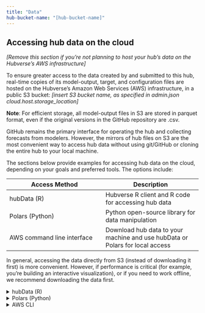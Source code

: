 ```yaml
---
title: "Data"
hub-bucket-name: "[hub-bucket-name]"
---
```


## Accessing hub data on the cloud

*\[Remove this section if you're not planning to host your hub's data on the Hubverse's AWS infrastructure\]*

To ensure greater access to the data created by and submitted to this hub, real-time copies of its model-output, target, and configuration files are hosted on the Hubverse's Amazon Web Services (AWS) infrastructure, in a public S3 bucket: *\[insert S3 bucket name, as specified in admin.json cloud.host.storage_location\]*

**Note**: For efficient storage, all model-output files in S3 are stored in parquet format, even if the original versions in the GitHub repository are .csv.

GitHub remains the primary interface for operating the hub and collecting forecasts from modelers. However, the mirrors of hub files on S3 are the most convenient way to access hub data without using git/GitHub or cloning the entire hub to your local machine.

The sections below provide examples for accessing hub data on the cloud, depending on your goals and preferred tools. The options include:

| Access Method | Description |
|----|----|
| hubData (R) | Hubverse R client and R code for accessing hub data |
| Polars (Python) | Python open-source library for data manipulation |
| AWS command line interface | Download hub data to your machine and use hubData or Polars for local access |

In general, accessing the data directly from S3 (instead of downloading it first) is more convenient. However, if performance is critical (for example, you're building an interactive visualization), or if you need to work offline, we recommend downloading the data first.

<!-------------------------------------------------- hubData ------------------------------------------------------->

<details>

<summary>hubData (R)</summary>

[hubData](https://hubverse-org.github.io/hubData), the Hubverse R client, can create an interactive session for accessing, filtering, and transforming hub model output data stored in S3.

hubData is a good choice if you:

-   already use R for data analysis
-   want to interactively explore hub data from the cloud without downloading it
-   want to save a subset of the hub's data (*e.g.*, forecasts for a specific date or target) to your local machine
-   want to save hub data in a different file format (*e.g.*, parquet to .csv)

### Installing hubData

To install hubData and its dependencies (including the dplyr and arrow packages), follow the [instructions in the hubData documentation](https://hubverse-org.github.io/hubData/#installation).

### Using hubData

hubData's [`connect_hub()` function](https://hubverse-org.github.io/hubData/reference/connect_hub.html) returns an [Arrow multi-file dataset](https://arrow.apache.org/docs/r/reference/Dataset.html) that represents a hub's model output data. The dataset can be filtered and transformed using dplyr and then materialized into a local data frame using the [`collect_hub()` function](https://hubverse-org.github.io/hubData/reference/collect_hub.html).

#### Accessing target data

*\[hubData will be updated to access target data once the Hubverse target data standards are finalized.\]*

#### Accessing model output data

Below is an example of using hubData to connect to a hub on S3 and filter the model output data.

``` r
library(dplyr)
library(hubData)

bucket_name <- "{{< meta hub-bucket-name >}}"
hub_bucket <- s3_bucket(bucket_name)
hub_con <- hubData::connect_hub(hub_bucket, file_format = "parquet", skip_checks = TRUE)
hub_con %>%
  dplyr::filter(location == "MA", output_type == "quantile") %>%
  hubData::collect_hub()
```

-   [full hubData documentation](https://hubverse-org.github.io/hubData/)

</details>

<!--------------------------------------------------- Polars ------------------------------------------------------->

<details>

<summary>Polars (Python)</summary>

The Hubverse team is currently developing a Python client (hubDataPy). Until hubDataPy is ready, the [Polars](https://pola.rs/) library is a good option for working with hub data in S3. Similar to pandas, Polars is based on dataframes and series. However, Polars has a more straightforward API and is designed to work with larger-than-memory datasets.

Pandas users can access hub data as described below and then use the `to_pandas()` method to convert a Polars dataframe to pandas format.

Polars is a good choice if you:

-   already use Python for data analysis
-   want to interactively explore hub data from the cloud without downloading it
-   want to save a subset of the hub's data (*e.g.*, forecasts for a specific date or target) to your local machine
-   want to save hub data in a different file format (*e.g.*, parquet to .csv)

### Installing polars

Use pip to install Polars:

``` sh
pip install polars
```

### Using Polars

The examples below use the Polars [`scan_parquet()` function](https://docs.pola.rs/api/python/dev/reference/api/polars.scan_parquet.html), which returns a [LazyFrame](https://docs.pola.rs/api/python/stable/reference/lazyframe/index.html). LazyFrames do not perform computations until necessary, so any filtering and transforms you apply to the data are deferred until an explicit [`collect()` operation](https://docs.pola.rs/api/python/stable/reference/lazyframe/api/polars.LazyFrame.collect.html#polars.LazyFrame.collect).

#### Accessing target data

Get all oracle-output files into a single DataFrame.

``` python
import polars as pl

oracle_data = pl.scan_parquet(
    # the structure of the s3 link below will depend on how your hub organizes target data
    "s3://{{< meta hub-bucket-name >}}/target-data/oracle-output/*/*.parquet",
    storage_options={"skip_signature": "true"}
)

# filter and transform as needed and collect into a dataframe, for example:
oracle_dataframe = oracle_data.filter(pl.col("location") == "MA").collect()
```

#### Accessing model output data

Get the model-output files for a specific team (all rounds). This example uses [glob patterns to read from data multiple files into a single dataset](https://docs.pola.rs/user-guide/io/multiple/#reading-into-a-single-dataframe).

``` python
import polars as pl

lf = pl.scan_parquet(
    "s3://{{< meta hub-bucket-name >}}/model-output/[modeling team name]/*.parquet",
    storage_options={"skip_signature": "true"}
)
```

#### Using partitions (hive-style)

If your data uses hive-style partitioning, Polars can use the partitions to filter the data before reading it.

``` python
from datetime import datetime
import polars as pl

oracle_data = pl.scan_parquet(
    "s3://{{< meta hub-bucket-name >}}/target-data/oracle-output/",
    hive_partitioning=True,
    storage_options={"skip_signature": "true"}) \
.filter(pl.col("nowcast_date") == datetime(2025, 2, 5)) \
.collect()
```

-   [Full documentation of the Polars Python API](https://docs.pola.rs/api/python/stable/reference/)

</details>

<!--------------------------------------------------- AWS CLI ------------------------------------------------------->

<details>

<summary>AWS CLI</summary>

AWS provides a terminal-based command line interface (CLI) for exploring and downloading S3 files. This option is ideal if you:

-   plan to work with hub data offline but don't want to use git or GitHub
-   want to download a subset of the data (instead of the entire hub)
-   are using the data for an application that requires local storage or fast response times

### Installing the AWS CLI

-   Install the AWS CLI using the [instructions here](https://docs.aws.amazon.com/cli/latest/userguide/getting-started-install.html)
-   You can skip the instructions for setting up security credentials, since Hubverse data is public

### Using the AWS CLI

When using the AWS CLI, the `--no-sign-request` option is required, since it tells AWS to bypass a credential check (*i.e.*, `--no-sign-request` allows anonymous access to public S3 data).

> \[!NOTE\] Files in the bucket's `raw` directory should not be used for analysis (they're for internal use only).

List all directories in the hub's S3 bucket:

``` sh
aws s3 ls {{< meta hub-bucket-name >}} --no-sign-request
```

List all files in the hub's bucket:

``` sh
aws s3 ls {{< meta hub-bucket-name >}} --recursive --no-sign-request
```

Download all of target-data contents to your current working directory:

``` sh
aws s3 cp s3://{{< meta hub-bucket-name >}}/target-data/ . --recursive --no-sign-request
```

Download the model-output files for a specific team:

``` sh
aws s3 cp s3://{{< meta hub-bucket-name >}}/[modeling-team-name]/UMass-flusion/ . --recursive --no-sign-request
```

-   [Full documentation for `aws s3 ls`](https://docs.aws.amazon.com/cli/latest/reference/s3/ls.html)
-   [Full documentation for `aws s3 cp`](https://docs.aws.amazon.com/cli/latest/reference/s3/cp.html)

</details>

